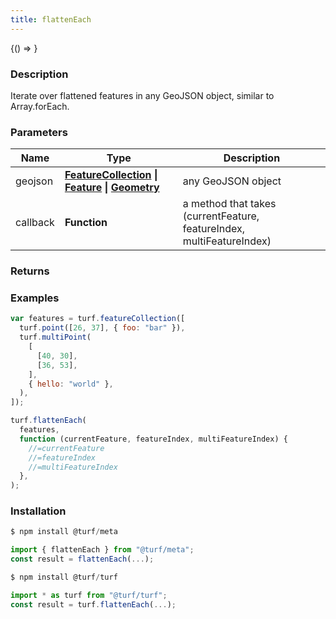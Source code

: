 ```yaml
---
title: flattenEach
---
```



<!-- Expose turf as global var for experimenting in the browser console -->

<BrowserOnly>{() => <WindowTurfGlobal turf={turf} />}</BrowserOnly>

### Description

Iterate over flattened features in any GeoJSON object, similar to
Array.forEach.

### Parameters

| Name     | Type                                                                                                                                                                                                  | Description                                                           |
| -------- | ----------------------------------------------------------------------------------------------------------------------------------------------------------------------------------------------------- | --------------------------------------------------------------------- |
| geojson  | **[FeatureCollection](https://tools.ietf.org/html/rfc7946#section-3.3) \| [Feature](https://tools.ietf.org/html/rfc7946#section-3.2) \| [Geometry](https://tools.ietf.org/html/rfc7946#section-3.1)** | any GeoJSON object                                                    |
| callback | **Function**                                                                                                                                                                                          | a method that takes (currentFeature, featureIndex, multiFeatureIndex) |

### Returns

### Examples

```javascript
var features = turf.featureCollection([
  turf.point([26, 37], { foo: "bar" }),
  turf.multiPoint(
    [
      [40, 30],
      [36, 53],
    ],
    { hello: "world" },
  ),
]);

turf.flattenEach(
  features,
  function (currentFeature, featureIndex, multiFeatureIndex) {
    //=currentFeature
    //=featureIndex
    //=multiFeatureIndex
  },
);
```

### Installation

```javascript
$ npm install @turf/meta

import { flattenEach } from "@turf/meta";
const result = flattenEach(...);
```

```javascript
$ npm install @turf/turf

import * as turf from "@turf/turf";
const result = turf.flattenEach(...);
```
